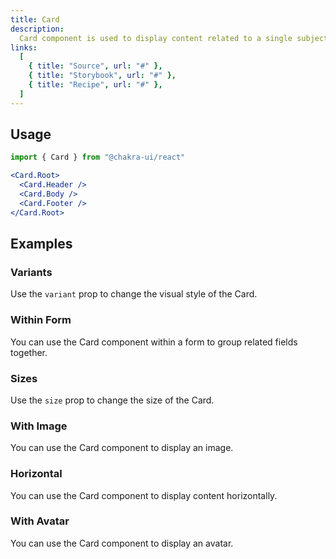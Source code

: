 ```yaml
---
title: Card
description:
  Card component is used to display content related to a single subject.
links:
  [
    { title: "Source", url: "#" },
    { title: "Storybook", url: "#" },
    { title: "Recipe", url: "#" },
  ]
---
```


<ExampleTabs name="card-basic" />

## Usage

```jsx
import { Card } from "@chakra-ui/react"
```

```jsx
<Card.Root>
  <Card.Header />
  <Card.Body />
  <Card.Footer />
</Card.Root>
```

## Examples

### Variants

Use the `variant` prop to change the visual style of the Card.

<ExampleTabs name="card-with-variants" />

### Within Form

You can use the Card component within a form to group related fields together.

<ExampleTabs name="card-with-form" />

### Sizes

Use the `size` prop to change the size of the Card.

<ExampleTabs name="card-with-sizes" />

### With Image

You can use the Card component to display an image.

<ExampleTabs name="card-with-image" />

### Horizontal

You can use the Card component to display content horizontally.

<ExampleTabs name="card-horizontal" />

### With Avatar

You can use the Card component to display an avatar.

<ExampleTabs name="card-with-avatar" />
